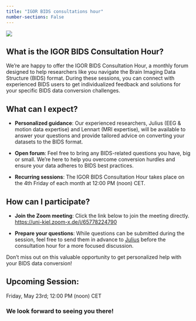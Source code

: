 ```yaml
---
title: "IGOR BIDS consultations hour"
number-sections: False
---
```


![](BIDS_Logo.png)

## What is the IGOR BIDS Consultation Hour?

We're are happy to offer the IGOR BIDS Consultation Hour, a monthly forum designed to help researchers like you navigate the Brain Imaging Data Structure (BIDS) format. During these sessions, you can connect with experienced BIDS users to get individualized feedback and solutions for your specific BIDS data conversion challenges.

## What can I expect?

- **Personalized guidance**: Our experienced researchers, Julius (EEG & motion data expertise) and Lennart (MRI expertise), will be available to answer your questions and provide tailored advice on converting your datasets to the BIDS format.

- **Open forum**: Feel free to bring any BIDS-related questions you have, big or small. We're here to help you overcome conversion hurdles and ensure your data adheres to BIDS best practices.

- **Recurring sessions**: The IGOR BIDS Consultation Hour takes place on the 4th Friday of each month at 12:00 PM (noon) CET.

## How can I participate?

- **Join the Zoom meeting**: Click the link below to join the meeting directly. <br>
[https://uni-kiel.zoom-x.de/j/65778224790](https://uni-kiel.zoom-x.de/j/65778224790)

- **Prepare your questions**: While questions can be submitted during the session, feel free to send them in advance to [Julius](mailto:j.welzel@neuologie.uni-kiel.de?subject=[IGOR%20BIDS]) before the consultation hour for a more focused discussion.

Don't miss out on this valuable opportunity to get personalized help with your BIDS data conversion!

## Upcoming Session:
Friday, May 23rd; 12:00 PM (noon) CET

### We look forward to seeing you there!
